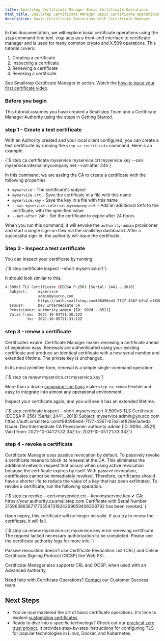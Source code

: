 ```yaml
---
title: Smallstep Certificate Manager Basic Certificate Operations
html_title: Smallstep Certificate Manager Basic Certificate Operations
description: Basic Certificate Operations with Certificate Manager 
---
```


In this documentation, we will explore basic certificate operations using the [`step`](https://smallstep.com/docs/step-cli) command-line tool. 
`step` acts as a front-end interface to certificate manager and is used for many common crypto and X.509 operations.
This tutorial covers:

1. Creating a certificate
2. Inspecting a certificate
3. Renewing a certificate
4. Revoking a certificate

<Alert severity="info">
  <div>
    See Smallstep Certificate Manager in action. Watch the <a href="https://u.step.sm/how-to-CM-first-certificate">how-to issue your first certificate video</a>.
  </div>
</Alert>

### Before you begin
This tutorial assumes you have created a Smallstep Team and a Certificate Manager Authority using the steps in [Getting Started](/docs/certificate-manager/getting-started).

### step 1 - Create a test certificate

With an Authority created and your local client configured,
you can create a test certificate by running the `step ca certificate` command.
Here is an example:

<CodeBlock language="shell-session" copyText="step ca certificate myservice myservice.crt myservice.key --san myservice.internal.mycompany.net --not-after 24h">
  {`$ step ca certificate myservice myservice.crt myservice.key --san myservice.internal.mycompany.net --not-after 24h`}
</CodeBlock>

In this command, we are asking the CA to create a certificate with the following properties
* `myservice` - The certificate's subject
* `myservice.crt` - Save the certificate in a file with this name
* `myservice.key` - Save the key in a file with this name
* `--san myservice.internal.mycompany.net` - Add an additional SAN to the certificate, with the specified value
* `--not-after 24h` - Set the certificate to expire after 24 hours

When you run this command, it will envoke the `authority-admin` provisioner and start a single sign-on flow via the smallstep dashboard.
After a successful sign-in, the authority will issue the certificate. 

### Step 2 - Inspect a test certificate
You can inspect your certificate by running:

<CodeBlock language="shell-session" copyText="step certificate inspect --short myservice.crt">
{`$ step certificate inspect --short myservice.crt`}
</CodeBlock>

It should look similar to this.

```bash
X.509v3 TLS Certificate (ECDSA P-256) [Serial: 2441...2018]
  Subject:     myservice
               admin@yourco.com
               https://auth.smallstep.com#98496ed4-7f27-4367-b7a2-ef828e0a4eda
  Issuer:      Dev Intermediate CA
  Provisioner: authority-admin [ID: 909d...8521]
  Valid from:  2021-10-04T21:30:12Z
          to:  2021-10-05T21:31:12Z
```

### step 3 - renew a certificate
Certificates expire. 
Certificate Manager makes renewing a certificate ahead of expiration easy. 
Renewals are authenticated using your existing certificate and produce an identical certificate with a new serial number and extended lifetime.
The private key is unchanged.

In its most primitive form, renewal is a simple single-command operation:

<CodeBlock language="shell-session" copyText="step ca renew myservice.crt myservice.key">
  {`$ step ca renew myservice.crt myservice.key`}
</CodeBlock>

More than a dozen [command-line flags](/docs/step-cli/reference/ca/renew) make `step ca renew` flexible and easy to integrate into almost any operational environment.

Inspect your certificate again, and you will see it has an extended lifetime. 

<CodeBlock language="shell-session" copyText="step certificate inspect --short myservice.crt">
{`$ step certificate inspect --short myservice.crt
X.509v3 TLS Certificate (ECDSA P-256) [Serial: 2441...2018]
  Subject:     myservice
               admin@yourco.com
               https://auth.smallstep.com#98496ed4-7f27-4367-b7a2-ef828e0a4eda
  Issuer:      Dev Intermediate CA
  Provisioner: authority-admin [ID: 909d...8521]
  Valid from:  2021-10-04T21:32:34Z
          to:  2021-10-05T21:33:34Z`}
</CodeBlock>


### step 4 - revoke a certificate
Certificate Manager uses passive revocation by default. 
To passively revoke a certificate means to block its renewal at the CA. 
This eliminates the additional network request that occurs when using active revocation because the certificate expires by itself. 
With passive revocation, certificates cannot be immediately revoked. 
Therefore, certificates should have a shorter life to reduce the value of a key that has been exfiltrated.
To revoke a certificate, run the following operation.

<CodeBlock language="shell-session" copyText="step ca revoke --cert=myservice.crt --key=myservice.key">
{`$ step ca revoke --cert=myservice.crt --key=myservice.key
✔ CA: https://your.authority.ca.smallstep.com
Certificate with Serial Number 215963883671773554731824269659406308792 has been revoked.`}
</CodeBlock>

Upon expiry, this certificate will no longer be valid.
If you try to renew the certificate, it will fail.

<CodeBlock language="shell-session" copyText="step ca renew myservice.crt myservice.key">
{`$ step ca renew myservice.crt myservice.key
error renewing certificate: The request lacked necessary authorization to be completed. Please see the certificate authority logs for more info.`}
</CodeBlock>

Passive revocation doesn't use Certificate Revocation List (CRL) and Online Certificate Signing Protocol (OCSP) like Web PKI.

Certificate Manager also supports CRL and OCSP, when used with an Advanced Authority.

<Alert severity="info">
  <div>
    Need help with Certificate Operations? <a href="mailto:support@smallstep.com">Contact</a> our Customer Success team.
  </div>
</Alert>

## Next Steps
- You've now mastered the art of basic certificate operations. It's time to explore [customizing certificates](/docs/certificate-manager/custom-certs).
- Ready to dive into a specific technology? Check out our [practical zero trust project](https://smallstep.com/practical-zero-trust). It provides step-by-step instructions for configuring TLS for popular technologies in Linux, Docker, and Kubernetes. 
